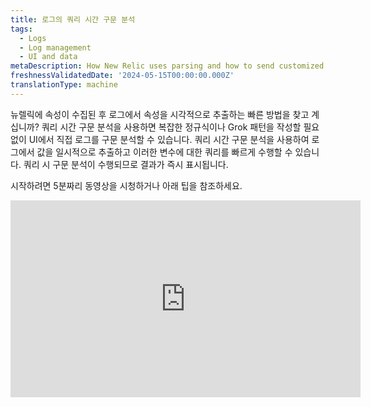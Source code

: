 ```yaml
---
title: 로그의 쿼리 시간 구문 분석
tags:
  - Logs
  - Log management
  - UI and data
metaDescription: How New Relic uses parsing and how to send customized log data.
freshnessValidatedDate: '2024-05-15T00:00:00.000Z'
translationType: machine
---
```


뉴렐릭에 속성이 수집된 후 로그에서 속성을 시각적으로 추출하는 빠른 방법을 찾고 계십니까? 쿼리 시간 구문 분석을 사용하면 복잡한 정규식이나 Grok 패턴을 작성할 필요 없이 UI에서 직접 로그를 구문 분석할 수 있습니다. 쿼리 시간 구문 분석을 사용하여 로그에서 값을 일시적으로 추출하고 이러한 변수에 대한 쿼리를 빠르게 수행할 수 있습니다. 쿼리 시 구문 분석이 수행되므로 결과가 즉시 표시됩니다.

시작하려면 5분짜리 동영상을 시청하거나 아래 팁을 참조하세요.

<iframe
  width="560"
  height="315"
  src="https://www.youtube.com/embed/tvK6MlkvD6Y?si=Vj4zadiAH1OG_wMy"
  title="YouTube video player"
  frameborder="0"
  allow="accelerometer; autoplay; clipboard-write; encrypted-media; gyroscope; picture-in-picture; web-share"
  referrerpolicy="strict-origin-when-cross-origin"
  allowfullscreen
/>

## 쿼리 시간 구문 분석과 수집 구문 분석의 차이점 [#differences]

두 가지 유형의 구문 분석을 모두 사용하면 로그를 더 쉽게 쿼리할 수 있지만 몇 가지 중요한 차이점이 있습니다.

* **수집 구문 분석:** [로그 수집](/docs/logs/ui-data/parsing/) 중 구문 분석에서는 Grok이나 정규식(또는 둘 다)을 사용하여 구문 분석 규칙을 생성합니다. 로그 레코드가 뉴렐릭에서 수집되면 구문 분석 규칙이 적용되어 로그 데이터와 함께 NRDB에 저장되는 영구 속성을 생성합니다. 이러한 속성을 사용하면 로그 데이터를 더 쉽게 쿼리할 수 있습니다.
* **쿼리 시간 구문 분석:** 수집 구문 분석과 달리 쿼리 시간 구문 분석을 사용하면 쿼리 변수로 사용될 임시 속성을 만들 수 있습니다. 그런 다음 NRQL 쿼리에서 이러한 변수를 사용하여 로그 테이블을 채울 수 있습니다. UI에서 선택하면 쿼리가 자동으로 생성됩니다.

두 가지 구문 분석 접근 방식을 조합하여 사용하도록 선택할 수도 있습니다. 아래 표를 검토하여 쿼리 시간 구문 분석이 귀하에게 적합한지 결정하세요.

<table>
  <thead>
    <tr>
      <th>
        설명
      </th>

      <th>
        구문 분석 수집
      </th>

      <th>
        쿼리 시간 구문 분석
      </th>
    </tr>
  </thead>

  <tbody>
    <tr>
      <td>
        권장 사용법
      </td>

      <td>
        나중에 쿼리할 수 있는 영구 속성을 생성하는 데 가장 적합합니다.
      </td>

      <td>
        영구적이지 않은 속성에 대해 빠른 쿼리를 수행하는 데 가장 적합합니다.
      </td>
    </tr>

    <tr>
      <td>
        구문 분석 언어
      </td>

      <td>
        Grok 패턴과 정규식을 만듭니다.
      </td>

      <td>
        뉴렐릭은 NRQL [분석](/docs/nrql/nrql-syntax-clauses-functions/#func-aparse) 함수를 사용하여 쿼리를 생성합니다.
      </td>
    </tr>

    <tr>
      <td>
        타이밍
      </td>

      <td>
        수집 시 적용
      </td>

      <td>
        쿼리할 때 적용
      </td>
    </tr>

    <tr>
      <td>
        결과
      </td>

      <td>
        저장된 로그를 영구적으로 변경합니다.
      </td>

      <td>
        UI에서 로그를 일시적으로 변경합니다.
      </td>
    </tr>

    <tr>
      <td>
        라이브 테일 로그
      </td>

      <td>
        라이브 테일 로그에는 수집 구문 분석에서 추출된 값이 포함됩니다.
      </td>

      <td>
        라이브 테일 로그에는 쿼리 시간 구문 분석에서 추출된 값이 포함 **되지 않습니다.**
      </td>
    </tr>

    <tr>
      <td>
        내보낸 로그
      </td>

      <td>
        내보낸 로그에는 수집 구문 분석에서 추출된 값이 포함됩니다.
      </td>

      <td>
        내보낸 로그에는 쿼리 시간 구문 분석에서 추출된 값이 포함 **되지 않습니다.**
      </td>
    </tr>

    <tr>
      <td>
        속성 수
      </td>

      <td>
        수집 시 최대 [255개의 속성을](/docs/logs/log-api/log-event-data/#events) 사용할 수 있습니다. 수집 시 구문 분석할 수 있는 실제 숫자 속성은 로그의 특성에 따라 다릅니다.
      </td>

      <td>
        쿼리 시간 구문 분석을 위해 모든 규칙에서 최대 32개의 임시 속성을 구문 분석할 수 있습니다.
      </td>
    </tr>
  </tbody>
</table>

## 쿼리 시간 구문 분석 규칙을 만드는 방법 [#how-to]

쿼리 시간 구문 분석 규칙을 만드는 방법은 다음과 같습니다. 이 예에서는 `message` 속성에서 로그인 레벨 및 스크립트 메시지 값을 추출하는 방법을 보여줍니다.

<Steps>
  <Step>
    #### 구문 분석할 속성 값을 선택하세요. [#select-attribute]

    구문 분석할 속성 값을 선택하여 쿼리 시간 구문 분석 규칙 생성을 시작할 수 있습니다.

    1. 로그 테이블 또는 **Log details** \[로그 세부 정보] 보기에서 추출하려는 값이 포함된 앵커 문자열을 강조 표시합니다. 이 경우에는 `level=info msg="Running script"` 강조표시합니다. 로그 테이블에는 다음과 같습니다.<img
         title="Screenshot showing a highlighted section of a log"
         alt="Screenshot showing a highlighted section of a log"
         src="/images/logs_screenshot-crop_example-log-record-to-highlight.webp"
       />

       다음 사항에 유의하십시오.

       * 강조 표시된 텍스트에는 추출하려는 값과 추출된 값의 위치를 식별하는 데 도움이 되는 주변 문자열 문자가 포함되어야 합니다.
       * 초기 앵커 문자열이 원래 속성 값의 중간에 있는 경우 추출하려는 값 앞뒤에 문자를 하나 이상 포함하십시오.
       * 전체 속성 값을 강조 표시하는 경우 추출하는 값 앞뒤의 문자에 대해 걱정할 필요가 없습니다.
       * 구문 분석할 Blob 값을 강조 표시할 수 없습니다.

    2. **Create query time parsing rule** \[쿼리 시간 구문 분석 규칙 만들기] 옵션을 클릭합니다.

       **로그 테이블:**<img
         title="Screenshot showing how you can begin with the logs table UI"
         alt="Screenshot showing how you can begin with the logs table UI"
         src="/images/logs_screenshot-full_logs-table-entry-point.webp"
       />

       **로그 세부정보 보기**:<img
         title="Screenshot showing how you can start creating rules in the logs detail view"
         alt="Screenshot showing how you can start creating rules in the logs detail view."
         src="/images/logs_screenshot-full_logs-detail-entry-point.webp"
       />
  </Step>

  <Step>
    #### 값 강조 표시 및 추출 [#highlight-extractl]

    **Create query time parsing rule** \[쿼리 시간 구문 분석 규칙 생성을] 클릭하면 편집기에 구문 분석을 위해 선택한 문자열이 표시됩니다.

    <img
      title="Screenshot showing the opening screen of the query editor"
      alt="Screenshot showing the opening screen of the query editor"
      src="/images/logs_screenshot-full_open-query-time-parsing-editor.webp"
    />

    값을 추출하려면 다음을 수행합니다.

    1. 문자열 내에서 추출하려는 값을 강조 표시합니다( [값 추출 팁](#extract-tips) 참조).

    2. **Parse as** \[다음으로 구문 분석] 아래에 쿼리 변수로 사용될 이 임시 속성의 이름을 입력합니다.

       <img
         title="Screenshot showing how to extract values in the parser rule"
         alt="Screenshot showing how to extract values in the parser rule"
         src="/images/logs_screenshot-crop_extract-values-in-parser-rule.webp"
       />

    3. **Save** \[저장 을] 클릭하면 강조 표시된 값이 생성된 변수로 대체됩니다.

       <CollapserGroup>
         <Collapser
           id="extract-tips"
           title="값 추출을 위한 팁"
         >
           값을 추출할 때 다음 사항에 유의하세요.

           * 규칙에서 둘 이상의 값을 추출할 수 있습니다.

           * 서로 바로 옆에 있는 값은 추출 **할 수 없습니다** . 추출된 값 사이에는 문자(공백 포함)가 하나 이상 있어야 합니다.

           * 앵커 문자열이 원래 속성 값의 중간에서 **시작하는** 경우 첫 번째 문자를 추출할 수 없습니다.

             * 예를 들어 `level=info msg="Running script"` 사용하면 전체 단어 `level`을 추출할 수 없습니다. -- 오직 `evel` 만 추출할 수 있습니다.
             * `level` 단어를 추출하려면 `level` 단어 앞의 문자가 앵커 문자열에 포함되어야 합니다.

           * 앵커 문자열이 원래 속성 값의 중간에서 **끝나는** 경우 마지막 문자를 추출할 수 없습니다.

             * `level=info msg="Running script"` 예를 사용하면 마지막 큰따옴표를 추출할 수 없습니다.
             * 마지막 큰따옴표를 추출하려면 큰따옴표 뒤의 문자를 앵커 문자열에 포함해야 합니다.

           * 쿼리 시간 구문 분석을 위한 변수 이름으로 이러한 예약어를 사용하지 않도록 주의하세요.

             * `appId`
             * `endTimestamp`
             * `eventType`
             * `logs.accountId`
             * `logs.hashId`
             * `messageId`
             * `message_id`
             * `metricName`
             * `metricTimesliceName`
             * `newrelic.timeslice.value`
             * `timestamp`
             * `timestampSeconds`
             * `timestampMillis`
             * `nr.` )로 시작할 수 없습니다. 또는 `newrelic`

           * 구문 분석 중인 속성과 동일한 이름으로 추출된 값의 이름을 지정할 수 없습니다. 예를 들어, 메시지 속성에 대한 쿼리 시간 구문 분석 규칙을 생성하는 경우 추출된 값의 이름을 message로 지정할 수 없습니다.

             * 추출된 값 이름은 모든 쿼리 시간 구문 분석 규칙에서 고유해야 합니다.
             * 추출된 값에 로그인의 기존 속성과 동일한 이름이 지정된 경우 해당 열에 대한 로그인 테이블의 결과에는 수집 데이터와 쿼리 시간 구문 분석 규칙의 데이터가 표시됩니다.
         </Collapser>
       </CollapserGroup>
  </Step>

  <Step>
    #### 쿼리 시간 구문 분석 규칙 생성을 완료하세요. [#finish-rule]

    값을 선택한 후 다음을 완료하세요.

    1. 편집기에서 선택한 로그에 규칙이 어떻게 적용되는지 보여주는 표 미리보기를 검토하세요.

       <img
         title="Screenshot showing how the editor shows a preview of the rule"
         alt="Screenshot showing how the editor shows a preview of the rule"
         src="/images/logs_screenshot-crop_editor-shows-parsed-data-preview.webp"
       />

    2. 로그를 가져오기 위해 쿼리에서 사용되는 NRQL 함수에 관심이 있다면 **Query** \[쿼리를] 클릭하세요.

       <img
         title="Screenshot showing the query behind the parsing rule"
         alt="Screenshot showng the query behind the parsing rule"
         src="/images/logs_screenshot-crop_nrql-behind-query-rule.webp"
       />

       <figcaption>
         선택한 속성에서 값을 찾고 추출하는 데 사용되는 패턴 문자열은 값이 추출될 때마다 업데이트됩니다.
       </figcaption>

    3. 규칙을 생성하기 전에 변수 이름을 바꿔야 하는 경우 이름을 클릭하고 새 이름을 입력한 다음 **Save** \[저장 을] 클릭합니다. 삭제하려는 변수를 클릭하고 **Delete** \[삭제 를] 클릭하여 변수를 삭제할 수도 있습니다.<img
         title="Screenshot showing where you can delete values"
         alt="Screenshot showing where you can delete values"
         src="/images/logs_screenshot-crop_delete-query-time-rule.webp"
       />

       <figcaption>
         변수를 클릭하여 편집하거나 삭제할 수 있습니다.
       </figcaption>

    4. 변수 이름 검토 및 편집을 마친 후 **Create rule** \[규칙 생성을] 클릭하여 규칙 생성을 완료합니다.

       **Log details** \[로그 세부 정보] 보기에서 쿼리 시간 구문 분석 규칙 생성을 시작한 경우, 해당 보기를 닫아야 로그인 테이블에서 결과를 볼 수 있습니다.

       **로그 세부정보**<img
         title="Screenshot showing how you can see your newly extracted values in the log details view"
         alt="Screenshot showing how you can see your newly extracted values in the log details view"
         src="/images/logs_screenshot-full_view-results-in-log-details-view.webp"
       />

       <figcaption>
         새로 추출된 값을 확인한 후 **Log details** \[로그 세부정보] 보기를 닫습니다.
       </figcaption>

       **로그 테이블**<img
         title="Screenshot showing the final results after you create the rules"
         alt="Screenshot showing the final results after you create the rules"
         src="/images/logs_screenshot-full_log-table-results.webp"
       />

       <figcaption>
         로그인 테이블은 생성된 쿼리를 자동으로 새로 고치고 적용하여 로그인을 구문 분석합니다.
       </figcaption>
  </Step>
</Steps>

## 규칙 관리 [#manage-rules]

규칙은 임시적이며 현재 사용자 세션에 적용되지만 세션 중에도 다양한 작업을 수행할 수 있습니다.

<CollapserGroup>
  <Collapser
    id="edit-and-delete-rules"
    title="규칙 편집 및 삭제"
  >
    로그 테이블 위의 **Manage parsing rules** \[구문 분석 규칙 관리를] 클릭하여 규칙을 편집하거나 삭제할 수 있습니다. 이러한 규칙은 로그 보기 내의 현재 사용자 세션에 저장됩니다.

    <img
      title="Screenshot showing the rules manager"
      alt="Screenshot showing the rules manager"
      src="/images/logs_screenshot-crop_rule-manager.webp"
    />

    <figcaption>
      쿼리 시간 구문 분석 규칙을 보고, 편집하고, 삭제합니다.
    </figcaption>
  </Collapser>

  <Collapser
    id="save-parsing-rules"
    title="구문 분석 규칙을 저장하세요."
  >
    로그 외부로 이동하면 쿼리 시간 구문 분석 규칙이 손실됩니다. 규칙을 유지하려면 [저장된 보기](/docs/logs/ui-data/use-logs-ui/#saved-views) 에 저장할 수 있습니다. 이를 통해 향후 세션에서 로드할 수 있습니다.
  </Collapser>

  <Collapser
    id="share-rules"
    title="쿼리 시간 구문 분석 규칙 공유"
  >
    쿼리 시간 구문 분석 규칙을 동료와 공유하려면 UI 오른쪽 상단에 있는 영구 링크 버튼을 사용하세요.

    동료와 영구 링크를 공유하고 그들이 몇 가지 규칙을 추가하면 해당 변경 사항은 초기 규칙 세트에 영향을 미치지 않습니다.
  </Collapser>

  <Collapser
    id="create-alerts-from-queries"
    title="로그 쿼리에서 알림 만들기"
  >
    쿼리 시간 구문 분석 규칙을 생성한 후 검색 창의 다른 속성과 마찬가지로 쿼리에서 이러한 규칙의 변수를 사용할 수 있습니다. 쿼리 시간 분석을 통해 변수를 검색한 후 알림 버튼을 클릭하면 해당 변수에 대한 공지를 생성할 수 있습니다.

    <img
      title="Screenshot showing an example of the query time search bar"
      alt="Screenshot showing an example of the query time search bar"
      src="/images/logs_screenshot-full_query-time-search-bar.webp"
    />

    <figcaption>
      추출된 값을 조회하여 해당 값에 대한 공지를 생성할 수 있습니다.
    </figcaption>

    <img
      title="Screenshot showing the alert query builder"
      alt="Screenshot showing the alert query builder"
      src="/images/logs_screenshot-crop_alert-query-builder.webp"
    />

    <figcaption>
      쿼리 시간 구문 분석에서 추출된 값에 대한 공지를 만듭니다.
    </figcaption>
  </Collapser>

  <Collapser
    id="remove-readd-columns"
    title="열 제거 및 다시 추가"
  >
    쿼리 시간 구문 분석의 변수는 로그 테이블에 열로 자동 추가됩니다. 로그 테이블 위의 **Add column** \[열 추가를] 클릭하면 이러한 쿼리 시간 구문 분석 열을 추가하고 제거할 수 있습니다. 표시하려는 열이 있으면 **Add to dashboard** \[대시보드에 추가 를] 클릭하여 쿼리 시간 구문 분석의 열을 대시보드에 포함할 수도 있습니다.
  </Collapser>

  <Collapser
    id="inspect-queries"
    title="로그 뒤의 쿼리 보기"
  >
    실행 중인 전체 쿼리를 보려면 페이지 상단에서 **NRQL**을 클릭하세요. 쿼리 시 로그를 파싱하는 데 `aparse` 함수가 어떻게 사용되는지 확인할 수 있습니다.

    <img
      title="Screenshot showing the query behind the parsing rule"
      alt="Screenshot showing the query behind the parsing rule"
      src="/images/logs_screenshot-crop_query-behind-parsing-rule.webp"
    />

    <figcaption>
      쿼리 시간 구문 분석에서 값을 추출하는 데 사용되는 전체 NRQL 쿼리를 참조하세요.
    </figcaption>
  </Collapser>

  <Collapser
    id="view-query-attributes"
    title="쿼리 속성 보기"
  >
    **Attributes** \[속성] 보기를 사용하면 쿼리 시간 구문 분석에서 변수를 확인하고 이러한 변수에 대한 특정 값을 기준으로 필터링할 수 있습니다.

    <img
      title="Screenshot showing the parsing attributes view"
      alt="Screenshot showing the parsing attributes view"
      src="/images/logs_screenshot-crop_parsing-attributes-view.webp"
    />

    <figcaption>
      **Attributes** \[속성] 보기에서 쿼리 시간 구문 분석에서 추출된 값을 검색합니다.
    </figcaption>
  </Collapser>
</CollapserGroup>
